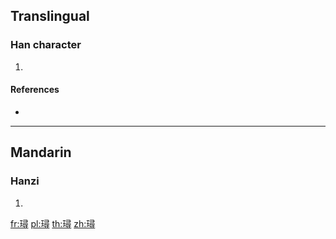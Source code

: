{{character info/new}}
==Translingual==

===Han character===
{{Han char|rn=96|rad=玉|as=12|sn=16|four=17146|canj=MGSMI|ids=⿰𤣩尋}}

# {{defn|Han|sort=玉12}}

====References====
* {{Han ref|kx=0741.300|dkj=21231|hdz=21138.090|uh=7495|ud=29845|bh=EA67|bd=60007}}

----

==Mandarin==

===Hanzi===
{{cmn-hanzi|pin=[[xún]] ([[xun2]])|wg=hsün<sup>2</sup>}}

# {{defn|lang=cmn|sort=玉12}}

[[fr:璕]]
[[pl:璕]]
[[th:璕]]
[[zh:璕]]